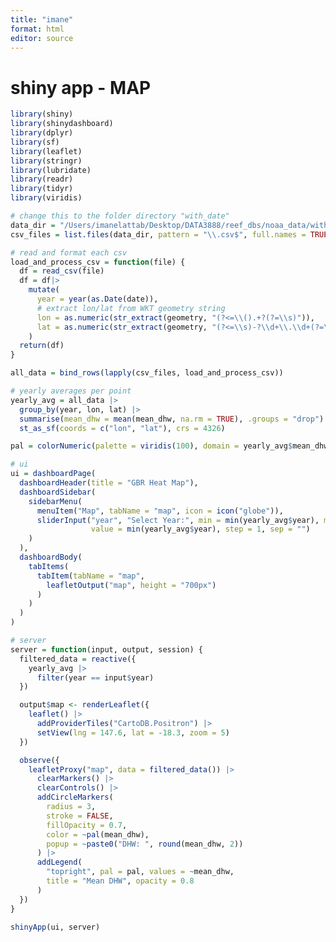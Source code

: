 ```yaml
---
title: "imane"
format: html
editor: source
---
```


# shiny app - MAP
```r
library(shiny)
library(shinydashboard)
library(dplyr)
library(sf)
library(leaflet)
library(stringr)
library(lubridate)
library(readr)
library(tidyr)
library(viridis)

```

```r
# change this to the folder directory "with_date"
data_dir = "/Users/imanelattab/Desktop/DATA3888/reef_dbs/noaa_data/with_date"
csv_files = list.files(data_dir, pattern = "\\.csv$", full.names = TRUE)

# read and format each csv
load_and_process_csv = function(file) {
  df = read_csv(file)
  df = df|>
    mutate(
      year = year(as.Date(date)),
      # extract lon/lat from WKT geometry string
      lon = as.numeric(str_extract(geometry, "(?<=\\().+?(?=\\s)")),
      lat = as.numeric(str_extract(geometry, "(?<=\\s)-?\\d+\\.\\d+(?=\\))"))
    )
  return(df)
}

all_data = bind_rows(lapply(csv_files, load_and_process_csv))

# yearly averages per point
yearly_avg = all_data |>
  group_by(year, lon, lat) |>
  summarise(mean_dhw = mean(mean_dhw, na.rm = TRUE), .groups = "drop") |>
  st_as_sf(coords = c("lon", "lat"), crs = 4326)

pal = colorNumeric(palette = viridis(100), domain = yearly_avg$mean_dhw)

# ui
ui = dashboardPage(
  dashboardHeader(title = "GBR Heat Map"),
  dashboardSidebar(
    sidebarMenu(
      menuItem("Map", tabName = "map", icon = icon("globe")),
      sliderInput("year", "Select Year:", min = min(yearly_avg$year), max = max(yearly_avg$year),
                  value = min(yearly_avg$year), step = 1, sep = "")
    )
  ),
  dashboardBody(
    tabItems(
      tabItem(tabName = "map",
        leafletOutput("map", height = "700px")
      )
    )
  )
)

# server
server = function(input, output, session) {
  filtered_data = reactive({
    yearly_avg |> 
      filter(year == input$year)
  })

  output$map <- renderLeaflet({
    leaflet() |>
      addProviderTiles("CartoDB.Positron") |>
      setView(lng = 147.6, lat = -18.3, zoom = 5)
  })

  observe({
    leafletProxy("map", data = filtered_data()) |>
      clearMarkers() |>
      clearControls() |>
      addCircleMarkers(
        radius = 3,
        stroke = FALSE,
        fillOpacity = 0.7,
        color = ~pal(mean_dhw),
        popup = ~paste0("DHW: ", round(mean_dhw, 2))
      ) |>
      addLegend(
        "topright", pal = pal, values = ~mean_dhw,
        title = "Mean DHW", opacity = 0.8
      )
  })
}

shinyApp(ui, server)
```


